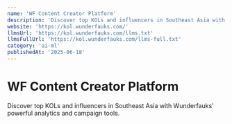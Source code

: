 ```yaml
---
name: 'WF Content Creator Platform'
description: 'Discover top KOLs and influencers in Southeast Asia with Wunderfauks'' powerful analytics and campaign tools.'
website: 'https://kol.wunderfauks.com/'
llmsUrl: 'https://kol.wunderfauks.com/llms.txt'
llmsFullUrl: 'https://kol.wunderfauks.com/llms-full.txt'
category: 'ai-ml'
publishedAt: '2025-06-18'
---
```


# WF Content Creator Platform

Discover top KOLs and influencers in Southeast Asia with Wunderfauks' powerful analytics and campaign tools.
